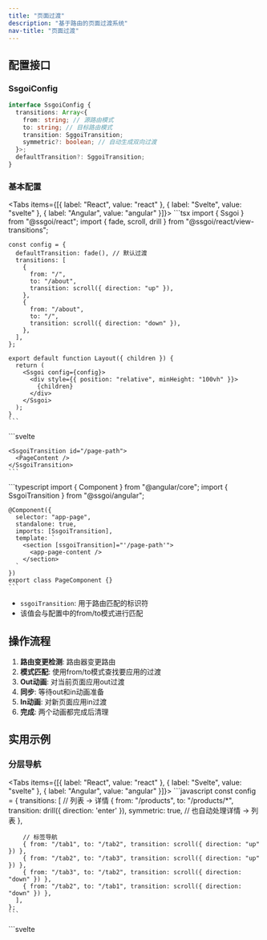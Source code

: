 ```yaml
---
title: "页面过渡"
description: "基于路由的页面过渡系统"
nav-title: "页面过渡"
---
```


## 配置接口

### SsgoiConfig

```typescript
interface SsgoiConfig {
  transitions: Array<{
    from: string; // 源路由模式
    to: string; // 目标路由模式
    transition: SggoiTransition;
    symmetric?: boolean; // 自动生成双向过渡
  }>;
  defaultTransition?: SggoiTransition;
}
```

### 基本配置

<Tabs items={[{ label: "React", value: "react" }, { label: "Svelte", value: "svelte" }, { label: "Angular", value: "angular" }]}>
  <TabPanel value="react">
    ```tsx
    import { Ssgoi } from "@ssgoi/react";
    import { fade, scroll, drill } from "@ssgoi/react/view-transitions";

    const config = {
      defaultTransition: fade(), // 默认过渡
      transitions: [
        {
          from: "/",
          to: "/about",
          transition: scroll({ direction: "up" }),
        },
        {
          from: "/about",
          to: "/",
          transition: scroll({ direction: "down" }),
        },
      ],
    };

    export default function Layout({ children }) {
      return (
        <Ssgoi config={config}>
          <div style={{ position: "relative", minHeight: "100vh" }}>
            {children}
          </div>
        </Ssgoi>
      );
    }
    ```
  </TabPanel>
  <TabPanel value="svelte">
    ```svelte
    <script>
      import { Ssgoi } from "@ssgoi/svelte";
      import { fade, scroll, drill } from "@ssgoi/svelte/view-transitions";

      const config = {
        defaultTransition: fade(), // 默认过渡
        transitions: [
          {
            from: "/",
            to: "/about",
            transition: scroll({ direction: "up" }),
          },
          {
            from: "/about",
            to: "/",
            transition: scroll({ direction: "down" }),
          },
        ],
      };
    </script>

    <Ssgoi {config}>
      <div style="position: relative; min-height: 100vh;">
        <slot />
      </div>
    </Ssgoi>
    ```
  </TabPanel>
  <TabPanel value="angular">
    ```typescript
    import { Component } from "@angular/core";
    import { Ssgoi } from "@ssgoi/angular";
    import { fade, scroll } from "@ssgoi/angular/view-transitions";
    import type { SsgoiConfig } from "@ssgoi/angular";

    @Component({
      selector: "app-root",
      standalone: true,
      imports: [Ssgoi],
      template: `
        <div
          ssgoi
          [config]="ssgoiConfig"
          style="position: relative; min-height: 100vh;"
        >
          <router-outlet />
        </div>
      `
    })
    export class AppComponent {
      ssgoiConfig: SsgoiConfig = {
        defaultTransition: fade(), // 默认过渡
        transitions: [
          {
            from: '/',
            to: '/about',
            transition: scroll({ direction: 'up' })
          },
          {
            from: '/about',
            to: '/',
            transition: scroll({ direction: 'down' })
          }
        ]
      };
    }
    ```
  </TabPanel>
</Tabs>

## 路由匹配规则

### 模式类型

1. **精确匹配**: `/home` → 与`/home`完全匹配
2. **通配符后缀**: `/products/*` → 匹配`/products/123`
3. **完全通配符**: `*` → 匹配所有路由

### 匹配优先级

更具体的模式优先：

```javascript
transitions: [
  // 第1优先级：精确匹配
  { from: "/blog/post-1", to: "/blog/post-2", transition: scroll() },

  // 第2优先级：通配符匹配
  { from: "/blog/*", to: "/blog/*", transition: fade() },

  // 第3优先级：defaultTransition
];
```

## 对称选项

自动生成双向过渡：

```javascript
{
  from: '/home',
  to: '/about',
  transition: fade(),
  symmetric: true  // 自动生成反向过渡
}

// 上述配置如下工作：
// /home → /about: fade
// /about → /home: fade (自动生成)
```

## 视图过渡结构

视图过渡遵循与元素过渡相同的结构：

```typescript
interface ViewTransition {
  in?: (
    element: HTMLElement,
    context?: SggoiTransitionContext
  ) => TransitionConfig;
  out?: (
    element: HTMLElement,
    context?: SggoiTransitionContext
  ) => TransitionConfig;
}
```

- **out**: 应用于from页面（退出页面）
- **in**: 应用于to页面（进入页面）

## 上下文对象

前一页和当前页之间的滚动差异作为第二个参数传递给视图过渡：

```typescript
interface SggoiTransitionContext {
  scrollOffset: {
    x: number; // 前一页和当前页之间的X轴滚动差
    y: number; // 前一页和当前页之间的Y轴滚动差
  };
}

// 示例：感知滚动的过渡
const scrollAwareTransition = {
  in: (element, context) => {
    const { scrollOffset } = context;
    return {
      prepare: (el) => {
        // 从滚动差异位置开始
        el.style.transform = `translateY(${-scrollOffset.y}px)`;
      },
      tick: (progress) => ({
        // 返回到原始位置
        transform: `translateY(${-scrollOffset.y * (1 - progress)}px)`,
      }),
    };
  },
};
```

## SsgoiTransition 包装器

包装每个页面的包装器组件（在 Angular 中为指令）：

<Tabs items={[{ label: "React", value: "react" }, { label: "Svelte", value: "svelte" }, { label: "Angular", value: "angular" }]}>
  <TabPanel value="react">
    ```tsx
    import { SsgoiTransition } from "@ssgoi/react";

    export default function Page() {
      return (
        <SsgoiTransition id="/page-path">
          <PageContent />
        </SsgoiTransition>
      );
    }
    ```
  </TabPanel>
  <TabPanel value="svelte">
    ```svelte
    <script>
      import { SsgoiTransition } from "@ssgoi/svelte";
    </script>

    <SsgoiTransition id="/page-path">
      <PageContent />
    </SsgoiTransition>
    ```
  </TabPanel>
  <TabPanel value="angular">
    ```typescript
    import { Component } from "@angular/core";
    import { SsgoiTransition } from "@ssgoi/angular";

    @Component({
      selector: "app-page",
      standalone: true,
      imports: [SsgoiTransition],
      template: `
        <section [ssgoiTransition]="'/page-path'">
          <app-page-content />
        </section>
      `
    })
    export class PageComponent {}
    ```
  </TabPanel>
</Tabs>

- `ssgoiTransition`: 用于路由匹配的标识符
- 该值会与配置中的from/to模式进行匹配

## 操作流程

1. **路由变更检测**: 路由器变更路由
2. **模式匹配**: 使用from/to模式查找要应用的过渡
3. **Out动画**: 对当前页面应用out过渡
4. **同步**: 等待out和in动画准备
5. **In动画**: 对新页面应用in过渡
6. **完成**: 两个动画都完成后清理

## 实用示例

### 分层导航

<Tabs items={[{ label: "React", value: "react" }, { label: "Svelte", value: "svelte" }, { label: "Angular", value: "angular" }]}>
  <TabPanel value="react">
    ```javascript
    const config = {
      transitions: [
        // 列表 → 详情
        {
          from: "/products",
          to: "/products/*",
          transition: drill({ direction: 'enter' }),
          symmetric: true, // 也自动处理详情 → 列表
        },

        // 标签导航
        { from: "/tab1", to: "/tab2", transition: scroll({ direction: "up" }) },
        { from: "/tab2", to: "/tab3", transition: scroll({ direction: "up" }) },
        { from: "/tab3", to: "/tab2", transition: scroll({ direction: "down" }) },
        { from: "/tab2", to: "/tab1", transition: scroll({ direction: "down" }) },
      ],
    };
    ```
  </TabPanel>
  <TabPanel value="svelte">
    ```svelte
    <script>
      import { drill, scroll } from "@ssgoi/svelte/view-transitions";

      const config = {
        transitions: [
          // 列表 → 详情
          {
            from: "/products",
            to: "/products/*",
            transition: drill({ direction: 'enter' }),
            symmetric: true, // 也自动处理详情 → 列表
          },

          // 标签导航
          { from: "/tab1", to: "/tab2", transition: scroll({ direction: "up" }) },
          { from: "/tab2", to: "/tab3", transition: scroll({ direction: "up" }) },
          { from: "/tab3", to: "/tab2", transition: scroll({ direction: "down" }) },
          { from: "/tab2", to: "/tab1", transition: scroll({ direction: "down" }) },
        ],
      };
    </script>
    ```
  </TabPanel>
  <TabPanel value="angular">
    ```typescript
    import { drill, scroll } from '@ssgoi/angular/view-transitions';
    import type { SsgoiConfig } from '@ssgoi/angular';

    const ssgoiConfig: SsgoiConfig = {
      transitions: [
        // 列表 → 详情
        {
          from: '/products',
          to: '/products/*',
          transition: drill({ direction: 'enter' }),
          symmetric: true // 也自动处理详情 → 列表
        },

        // 标签导航
        { from: '/tab1', to: '/tab2', transition: scroll({ direction: 'up' }) },
        { from: '/tab2', to: '/tab3', transition: scroll({ direction: 'up' }) },
        { from: '/tab3', to: '/tab2', transition: scroll({ direction: 'down' }) },
        { from: '/tab2', to: '/tab1', transition: scroll({ direction: 'down' }) }
      ]
    };
    ```
  </TabPanel>
</Tabs>
